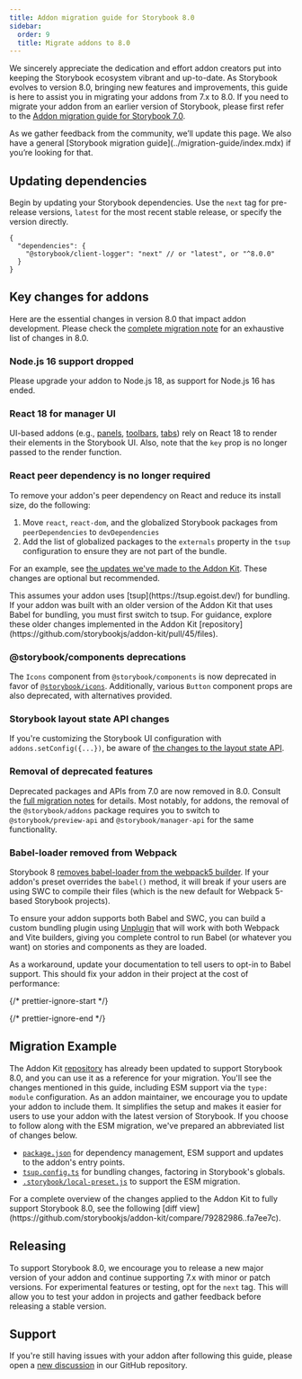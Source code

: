 ```yaml
---
title: Addon migration guide for Storybook 8.0
sidebar:
  order: 9
  title: Migrate addons to 8.0
---
```


We sincerely appreciate the dedication and effort addon creators put into keeping the Storybook ecosystem vibrant and up-to-date. As Storybook evolves to version 8.0, bringing new features and improvements, this guide is here to assist you in migrating your addons from 7.x to 8.0. If you need to migrate your addon from an earlier version of Storybook, please first refer to the [Addon migration guide for Storybook 7.0](https://storybook.js.org/docs/7.6/addons/addon-migration-guide).

<Callout variant="info">
  As we gather feedback from the community, we’ll update this page. We also have a general [Storybook migration guide](../migration-guide/index.mdx) if you’re looking for that.
</Callout>

## Updating dependencies

Begin by updating your Storybook dependencies. Use the `next` tag for pre-release versions, `latest` for the most recent stable release, or specify the version directly.

```jsonc
{
  "dependencies": {
    "@storybook/client-logger": "next" // or "latest", or "^8.0.0"
  }
}
```

## Key changes for addons

Here are the essential changes in version 8.0 that impact addon development. Please check the [complete migration note](https://github.com/storybookjs/storybook/blob/next/MIGRATION.md#from-version-7x-to-800) for an exhaustive list of changes in 8.0.

### Node.js 16 support dropped

Please upgrade your addon to Node.js 18, as support for Node.js 16 has ended.

### React 18 for manager UI

UI-based addons (e.g., [panels](../addons/addon-types.mdx#panels), [toolbars](../addons/addon-types.mdx#toolbars), [tabs](../addons/addon-types.mdx#tabs)) rely on React 18 to render their elements in the Storybook UI. Also, note that the `key` prop is no longer passed to the render function.

### React peer dependency is no longer required

To remove your addon's peer dependency on React and reduce its install size, do the following:

1. Move `react`, `react-dom`, and the globalized Storybook packages from `peerDependencies` to `devDependencies`
2. Add the list of globalized packages to the `externals` property in the `tsup` configuration to ensure they are not part of the bundle.

For an example, see [the updates we've made to the Addon Kit](https://github.com/storybookjs/addon-kit/compare/79282986..fa7ee7c). These changes are optional but recommended.

<Callout variant="info">
  This assumes your addon uses [tsup](https://tsup.egoist.dev/) for bundling. If your addon was built with an older version of the Addon Kit that uses Babel for bundling, you must first switch to tsup. For guidance, explore these older changes implemented in the Addon Kit [repository](https://github.com/storybookjs/addon-kit/pull/45/files).
</Callout>

### @storybook/components deprecations

The `Icons` component from `@storybook/components` is now deprecated in favor of [`@storybook/icons`](https://github.com/storybookjs/icons). Additionally, various `Button` component props are also deprecated, with alternatives provided.

### Storybook layout state API changes

If you're customizing the Storybook UI configuration with `addons.setConfig({...})`, be aware of [the changes to the layout state API](https://github.com/storybookjs/storybook/blob/next/MIGRATION.md#ui-layout-state-has-changed-shape).

### Removal of deprecated features

Deprecated packages and APIs from 7.0 are now removed in 8.0. Consult the [full migration notes](https://github.com/storybookjs/storybook/blob/next/MIGRATION.md#deprecations-which-are-now-removed) for details. Most notably, for addons, the removal of the `@storybook/addons` package requires you to switch to `@storybook/preview-api` and `@storybook/manager-api` for the same functionality.

### Babel-loader removed from Webpack

Storybook 8 [removes babel-loader from the webpack5 builder](https://github.com/storybookjs/storybook/blob/next/MIGRATION.md#removed-babelcore-and-babel-loader-from-storybookbuilder-webpack5). If your addon's preset overrides the `babel()` method, it will break if your users are using SWC to compile their files (which is the new default for Webpack 5-based Storybook projects).

To ensure your addon supports both Babel and SWC, you can build a custom bundling plugin using [Unplugin](https://unplugin.vercel.app/) that will work with both Webpack and Vite builders, giving you complete control to run Babel (or whatever you want) on stories and components as they are loaded.

As a workaround, update your documentation to tell users to opt-in to Babel support. This should fix your addon in their project at the cost of performance:

{/* prettier-ignore-start */}

<CodeSnippets path="storybook-addon-compiler-babel-auto-install.md" />

{/* prettier-ignore-end */}

## Migration Example

The Addon Kit [repository](https://github.com/storybookjs/addon-kit) has already been updated to support Storybook 8.0, and you can use it as a reference for your migration. You'll see the changes mentioned in this guide, including ESM support via the `type: module` configuration. As an addon maintainer, we encourage you to update your addon to include them. It simplifies the setup and makes it easier for users to use your addon with the latest version of Storybook. If you choose to follow along with the ESM migration, we've prepared an abbreviated list of changes below.

* [`package.json`](https://github.com/storybookjs/addon-kit/compare/79282986..fa7ee7c#diff-7ae45ad102eab3b6d7e7896acd08c427a9b25b346470d7bc6507b6481575d519) for dependency management, ESM support and updates to the addon's entry points.
* [`tsup.config.ts`](https://github.com/storybookjs/addon-kit/compare/79282986..fa7ee7c#diff-8fed899bdbc24789a7bb4973574e624ed6207c6ce572338bc3c3e117672b2a2) for bundling changes, factoring in Storybook's globals.
* [`.storybook/local-preset.js`](https://github.com/storybookjs/addon-kit/compare/79282986..fa7ee7c#diff-390b53ea479b1ceffcbf31944f644ee23aa9f337b75a8a0ffd815bed50d376cb) to support the ESM migration.

<Callout variant="info" icon="💡">
  For a complete overview of the changes applied to the Addon Kit to fully support Storybook 8.0, see the following [diff view](https://github.com/storybookjs/addon-kit/compare/79282986..fa7ee7c).
</Callout>

## Releasing

To support Storybook 8.0, we encourage you to release a new major version of your addon and continue supporting 7.x with minor or patch versions. For experimental features or testing, opt for the `next` tag. This will allow you to test your addon in projects and gather feedback before releasing a stable version.

## Support

If you're still having issues with your addon after following this guide, please open a [new discussion](https://github.com/storybookjs/storybook/discussions/new?category=help) in our GitHub repository.
